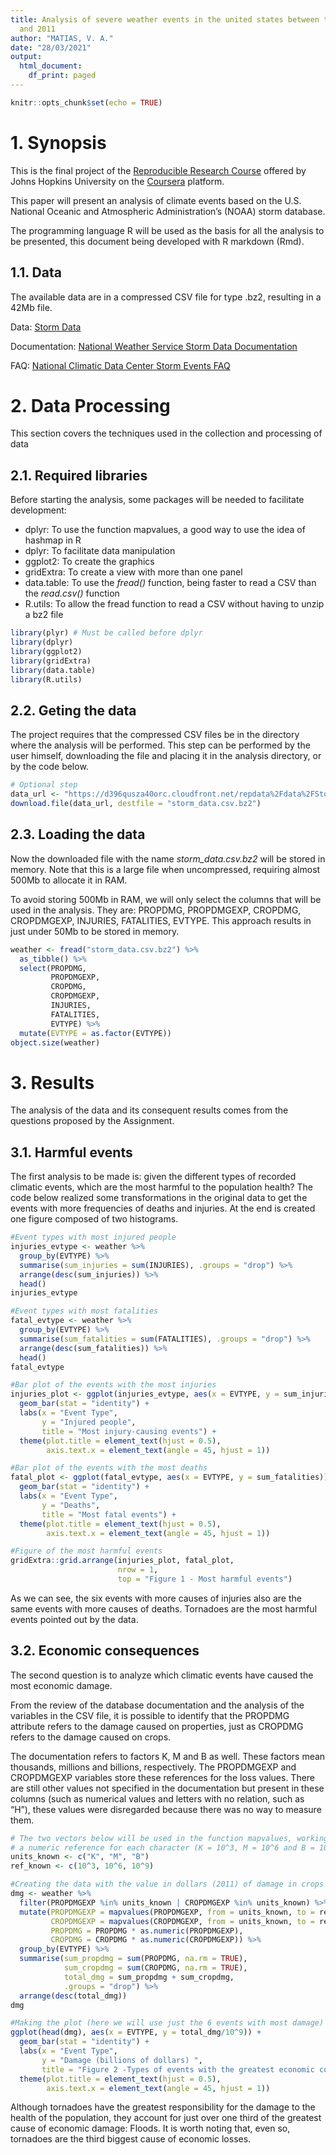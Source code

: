 ```yaml
---
title: Analysis of severe weather events in the united states between the years 1950
  and 2011
author: "MATIAS, V. A."
date: "28/03/2021"
output:
  html_document:
    df_print: paged
---
```


```r
knitr::opts_chunk$set(echo = TRUE)
```

# 1. Synopsis
<p> This is the final project of the 
[Reproducible Research Course](https://www.coursera.org/learn/reproducible-research) 
offered by Johns Hopkins University on the 
[Coursera](https://www.coursera.org/) platform.
<p> This paper will present an analysis of climate events based on the U.S. 
National Oceanic and Atmospheric Administration's (NOAA) storm database.
<p> The programming language R will be used as the basis for all the analysis 
to be presented, this document being developed with R markdown (Rmd).

## 1.1. Data
<p> The available data are in a compressed CSV file for type .bz2, 
resulting in a 42Mb file.

<p> Data: [Storm Data](https://d396qusza40orc.cloudfront.net/repdata%2Fdata%2FStormData.csv.bz2)
<p> Documentation: [National Weather Service Storm Data Documentation](https://d396qusza40orc.cloudfront.net/repdata%2Fpeer2_doc%2Fpd01016005curr.pdf)
<p> FAQ: [National Climatic Data Center Storm Events FAQ](https://d396qusza40orc.cloudfront.net/repdata%2Fpeer2_doc%2FNCDC%20Storm%20Events-FAQ%20Page.pdf)

# 2. Data Processing
<p> This section covers the techniques used in the collection and processing of data

## 2.1. Required libraries
<p> Before starting the analysis, some packages will be needed to facilitate 
development:

* dplyr: To use the function mapvalues, a good way to use the idea of hashmap in R
* dplyr: To facilitate data manipulation
* ggplot2: To create the graphics 
* gridExtra: To create a view with more than one panel
* data.table: To use the _fread()_ function, being faster to read a CSV than 
 the _read.csv()_ function
* R.utils: To allow the fread function to read a CSV without having to unzip 
a bz2 file
```r
library(plyr) # Must be called before dplyr
library(dplyr)
library(ggplot2)
library(gridExtra)
library(data.table)
library(R.utils)
```

## 2.2. Geting the data
<p> The project requires that the compressed CSV files be in the directory 
where the analysis will be performed. This step can be performed by the user 
himself, downloading the file and placing it in the analysis directory, or 
by the code below.
```r
# Optional step
data_url <- "https://d396qusza40orc.cloudfront.net/repdata%2Fdata%2FStormData.csv.bz2"
download.file(data_url, destfile = "storm_data.csv.bz2")
```

## 2.3. Loading the data
<p> Now the downloaded file with the name _storm_data.csv.bz2_ will be stored in
memory. Note that this is a large file when uncompressed, requiring almost 500Mb
to allocate it in RAM.

<p> To avoid storing 500Mb in RAM, we will only select the columns that will 
be used in the analysis. They are: PROPDMG, PROPDMGEXP, CROPDMG, CROPDMGEXP, 
INJURIES, FATALITIES, EVTYPE. This approach results in just under 50Mb to be 
stored in memory.
```r
weather <- fread("storm_data.csv.bz2") %>%
  as_tibble() %>%
  select(PROPDMG, 
         PROPDMGEXP, 
         CROPDMG, 
         CROPDMGEXP, 
         INJURIES, 
         FATALITIES, 
         EVTYPE) %>%
  mutate(EVTYPE = as.factor(EVTYPE))
object.size(weather)
```

# 3. Results
<p> The analysis of the data and its consequent results comes from the 
questions proposed by the Assignment.

## 3.1. Harmful events
<p> The first analysis to be made is: given the different types of recorded 
climatic events, which are the most harmful to the population health? The code 
below realized some transformations in the original data to get the events 
with more frequencies of deaths and injuries. At the end is created one 
figure composed of two histograms.
```r
#Event types with most injured people
injuries_evtype <- weather %>%
  group_by(EVTYPE) %>%
  summarise(sum_injuries = sum(INJURIES), .groups = "drop") %>%
  arrange(desc(sum_injuries)) %>% 
  head()
injuries_evtype

#Event types with most fatalities
fatal_evtype <- weather %>%
  group_by(EVTYPE) %>%
  summarise(sum_fatalities = sum(FATALITIES), .groups = "drop") %>%
  arrange(desc(sum_fatalities)) %>% 
  head()
fatal_evtype

#Bar plot of the events with the most injuries
injuries_plot <- ggplot(injuries_evtype, aes(x = EVTYPE, y = sum_injuries)) + 
  geom_bar(stat = "identity") +
  labs(x = "Event Type",
       y = "Injured people",
       title = "Most injury-causing events") +
  theme(plot.title = element_text(hjust = 0.5),
        axis.text.x = element_text(angle = 45, hjust = 1))

#Bar plot of the events with the most deaths
fatal_plot <- ggplot(fatal_evtype, aes(x = EVTYPE, y = sum_fatalities)) + 
  geom_bar(stat = "identity") +
  labs(x = "Event Type",
       y = "Deaths",
       title = "Most fatal events") +
  theme(plot.title = element_text(hjust = 0.5),
        axis.text.x = element_text(angle = 45, hjust = 1))

#Figure of the most harmful events
gridExtra::grid.arrange(injuries_plot, fatal_plot, 
                        nrow = 1, 
                        top = "Figure 1 - Most harmful events")
```
<p> As we can see, the six events with more causes of injuries also are the 
same events with more causes of deaths.  Tornadoes are the most harmful 
events pointed out by the data.

## 3.2. Economic consequences
<p> The second question is to analyze which climatic events have caused the 
most economic damage.

<p> From the review of the database documentation and the analysis of the 
variables in the CSV file, it is possible to identify that the PROPDMG 
attribute refers to the damage caused on properties, just as CROPDMG refers 
to the damage caused on crops.

<p> The documentation refers to factors K, M and B as well. These factors mean 
thousands, millions and billions, respectively. The PROPDMGEXP and CROPDMGEXP 
variables store these references for the loss values. There are still other 
values not specified in the documentation but present in these columns (such 
as numerical values and letters with no relation, such as "H"), these values 
were disregarded because there was no way to measure them.
```r
# The two vectors below will be used in the function mapvalues, working like 
# a numeric reference for each character (K = 10^3, M = 10^6 and B = 10^9)
units_known <- c("K", "M", "B")
ref_known <- c(10^3, 10^6, 10^9)

#Creating the data with the value in dollars (2011) of damage in crops and properties
dmg <- weather %>%
  filter(PROPDMGEXP %in% units_known | CROPDMGEXP %in% units_known) %>%
  mutate(PROPDMGEXP = mapvalues(PROPDMGEXP, from = units_known, to = ref_known),
         CROPDMGEXP = mapvalues(CROPDMGEXP, from = units_known, to = ref_known),
         PROPDMG = PROPDMG * as.numeric(PROPDMGEXP),
         CROPDMG = CROPDMG * as.numeric(CROPDMGEXP)) %>%
  group_by(EVTYPE) %>%
  summarise(sum_propdmg = sum(PROPDMG, na.rm = TRUE),
            sum_cropdmg = sum(CROPDMG, na.rm = TRUE),
            total_dmg = sum_propdmg + sum_cropdmg,
            .groups = "drop") %>% 
  arrange(desc(total_dmg))
dmg

#Making the plot (here we will use just the 6 events with most damage)
ggplot(head(dmg), aes(x = EVTYPE, y = total_dmg/10^9)) + 
  geom_bar(stat = "identity") + 
  labs(x = "Event Type",
       y = "Damage (billions of dollars) ",
       title = "Figure 2 -Types of events with the greatest economic consequences") +
  theme(plot.title = element_text(hjust = 0.5),
        axis.text.x = element_text(angle = 45, hjust = 1))
```
<p> Although tornadoes have the greatest responsibility for the damage to the 
health of the population, they account for just over one third of the greatest 
cause of economic damage: Floods. It is worth noting that, even so, tornadoes 
are the third biggest cause of economic losses.


